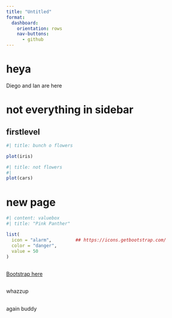 ```yaml
---
title: "Untitled"
format: 
  dashboard:
    orientation: rows
    nav-buttons: 
      - github
---
```


# heya {.sidebar}

Diego and Ian are here

# not everything in sidebar

## firstlevel {.tabset}

```r
#| title: bunch o flowers

plot(iris)
```

```r
#| title: not flowers
#| 
plot(cars)
```

# new page

```r
#| content: valuebox
#| title: "Pink Panther"

list(
  icon = "alarm",         ## https://icons.getbootstrap.com/
  color = "danger",
  value = 50
)

```

##

[Bootstrap here](https://icons.getbootstrap.com/)

##

whazzup

##

again buddy